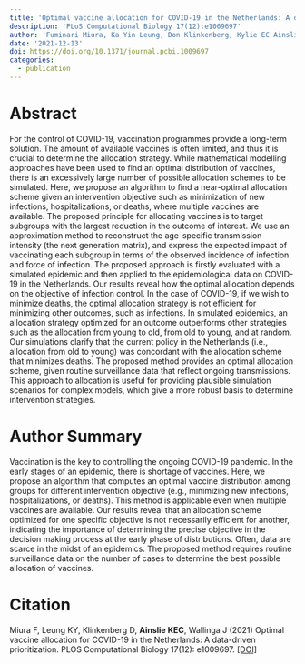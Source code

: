 ```yaml
---
title: 'Optimal vaccine allocation for COVID-19 in the Netherlands: A data-driven prioritization'
description: 'PLoS Computational Biology 17(12):e1009697'
author: 'Fuminari Miura, Ka Yin Leung, Don Klinkenberg, Kylie EC Ainslie, Jacco Wallinga'
date: '2021-12-13'
doi: https://doi.org/10.1371/journal.pcbi.1009697
categories: 
  - publication
---
```


# Abstract

For the control of COVID-19, vaccination programmes provide a long-term solution. The amount of available vaccines is often limited, and thus it is crucial to determine the allocation strategy. While mathematical modelling approaches have been used to find an optimal distribution of vaccines, there is an excessively large number of possible allocation schemes to be simulated. Here, we propose an algorithm to find a near-optimal allocation scheme given an intervention objective such as minimization of new infections, hospitalizations, or deaths, where multiple vaccines are available. The proposed principle for allocating vaccines is to target subgroups with the largest reduction in the outcome of interest. We use an approximation method to reconstruct the age-specific transmission intensity (the next generation matrix), and express the expected impact of vaccinating each subgroup in terms of the observed incidence of infection and force of infection. The proposed approach is firstly evaluated with a simulated epidemic and then applied to the epidemiological data on COVID-19 in the Netherlands. Our results reveal how the optimal allocation depends on the objective of infection control. In the case of COVID-19, if we wish to minimize deaths, the optimal allocation strategy is not efficient for minimizing other outcomes, such as infections. In simulated epidemics, an allocation strategy optimized for an outcome outperforms other strategies such as the allocation from young to old, from old to young, and at random. Our simulations clarify that the current policy in the Netherlands (i.e., allocation from old to young) was concordant with the allocation scheme that minimizes deaths. The proposed method provides an optimal allocation scheme, given routine surveillance data that reflect ongoing transmissions. This approach to allocation is useful for providing plausible simulation scenarios for complex models, which give a more robust basis to determine intervention strategies.

# Author Summary

Vaccination is the key to controlling the ongoing COVID-19 pandemic. In the early stages of an epidemic, there is shortage of vaccines. Here, we propose an algorithm that computes an optimal vaccine distribution among groups for different intervention objective (e.g., minimizing new infections, hospitalizations, or deaths). This method is applicable even when multiple vaccines are available. Our results reveal that an allocation scheme optimized for one specific objective is not necessarily efficient for another, indicating the importance of determining the precise objective in the decision making process at the early phase of distributions. Often, data are scarce in the midst of an epidemics. The proposed method requires routine surveillance data on the number of cases to determine the best possible allocation of vaccines.

# Citation

Miura F, Leung KY, Klinkenberg D, **Ainslie KEC**, Wallinga J (2021) Optimal vaccine allocation for COVID-19 in the Netherlands: A data-driven prioritization. PLOS Computational Biology 17(12): e1009697. [\[DOI\]](https://doi.org/10.1371/journal.pcbi.1009697)
